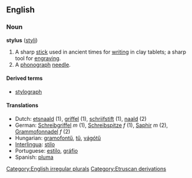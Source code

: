 ==English==
===Noun===
'''stylus''' ([[styli]])

#A sharp [[stick]] used in ancient times for [[writing]] in clay tablets; a sharp tool for [[engraving]].
#A [[phonograph]] [[needle]].

====Derived terms====
*[[stylograph]]

====Translations====
*Dutch: [[etsnaald]] (1), [[griffel]] (1), [[schrijfstift]] (1), [[naald]] (2)
*German: [[Schreibgriffel]] ''m'' (1), [[Schreibspitze]] ''f'' (1), [[Saphir]] ''m'' (2), [[Grammofonnadel]] ''f'' (2)
*Hungarian: [[gramofontű]], [[tű]], [[vágótű]]
*[[Interlingua]]: [[stilo]]
*Portuguese: [[estilo]], [[gráfio]]
*Spanish: [[pluma]]

[[Category:English irregular plurals]]
[[Category:Etruscan derivations]]